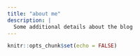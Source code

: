 ```yaml
---
title: "about me"
description: |
  Some additional details about the blog
---
```


```r
knitr::opts_chunk$set(echo = FALSE)
```
